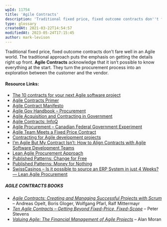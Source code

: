 ```yaml
---
wpId: 11754
title: 'Agile Contracts'
description: 'Traditional fixed price, fixed outcome contracts don''t fare well in an Agile world. The traditional approach puts the emphasis on getting the details right up front. Agile Contracts acknowledge that it isn''t possible to know everything at the start. They turn the procurement process into an exploration between the customer and the vendor. Resource Links: The ...'
type: glossary
createdAt: 2021-03-22T14:54:57
modifiedAt: 2023-05-24T17:15:45
author: mark-levison
---
```



Traditional fixed price, fixed outcome contracts don’t fare well in an Agile world. The traditional approach puts the emphasis on getting the details right up front. **Agile Contracts** acknowledge that it isn’t possible to know everything at the start. They turn the procurement process into an exploration between the customer and the vendor.

#### Resource Links:

*   [The 10 contracts for your next Agile software project](https://saat-network.ch/2019/06/the-10-contracts-for-your-next-agile-software-project/)
*   [Agile Contracts Primer](https://www.agilecontracts.org/)
*   [Agile Contract Manifesto](https://agilecontractmanifesto.org/)
*   [Agile Gov Handbook – Procurement](https://handbook.agilegovleaders.org/#agile-acquisition-procurement”)
*   [Agile Acquisition and Contracting in Government](https://www.reisystems.com/agile-acquisition-contracting-in-government/)
*   [Agile Contracts: InfoQ](https://www.infoq.com/articles/agile-contracts)
*   [Agile Procurement – Canadian Federal Government Experiment](https://www.canada.ca/en/shared-services/corporate/doing-business-with-us/agile-procurement.htm)
*   [Agile Team Meets a Fixed Price Contract](https://www.infoq.com/articles/agile-team-fixed-price-contract)
*   [Contracting for Agile development projects](https://www.twobirds.com/en/sectors/technology-and-communications/software-and-services/contracting-for-agile-software-development-projects)
*   [I’m Agile But My Contract Isn’t: How to Align Contracts with Agile Software Development Teams](https://www.stridenyc.com/blog/im-agile-but-my-contract-isnt-how-to-align-contracts-with-agile-software-development-teams/)
*   [Lean Agile Procurement Approach](https://www.lean-agile-procurement.com/lean-agile-procurement-approach)
*   [Published Patterns: Change for Free](https://sites.google.com/a/scrumplop.org/published-patterns/value-stream/product-backlog/change-for-free)
*   [Published Patterns: Money for Nothing](https://sites.google.com/a/scrumplop.org/published-patterns/value-stream/product-backlog/money-for-nothing)
*   [SwissCasinos – Is it possible to source an ERP System in just 4 Weeks? — Lean Agile Procurement](https://www.lean-agile-procurement.com/blog-1/2021/1/30/6-success-stories-agile-in-procurement-just-talk-or-reality-3msbj-gyg9j)

##### AGILE CONTRACTS BOOKS

*   [_Agile Contracts: Creating and Managing Successful Projects with Scrum_](https://www.amazon.ca/gp/product/B00CEVO874/&tag=notesfromatoo-20/&tag=notesfromatoo-20) – Andreas Opelt,‎ Boris Gloger,‎ Wolfgang Pfarl,‎ Ralf Mittermayr
*   [_Ten Agile Contracts – Getting Beyond Fixed-Price, Fixed-Scope_](https://saat-network.ch/product/ten-agile-contracts-physical-edition/) – Peter Stevens
*   _[Valuing Agile: The Financial Management of Agile Projects](https://www.amazon.ca/gp/product/B01M1KHEO7/&tag=notesfromatoo-20/&tag=notesfromatoo-20)_ – Alan Moran